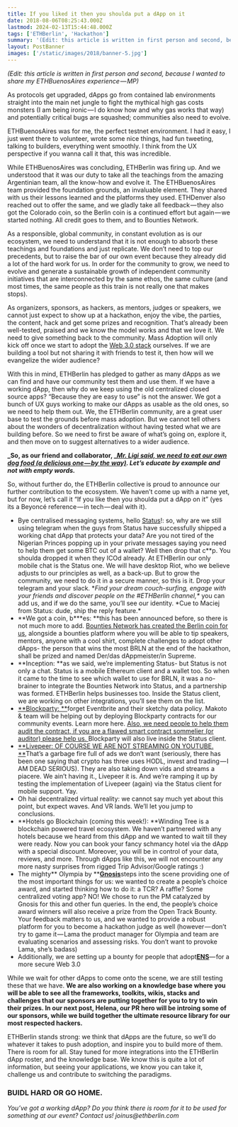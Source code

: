```yaml
---
title: If you liked it then you shoulda put a dApp on it
date: 2018-08-06T08:25:43.000Z
lastmod: 2024-02-13T15:44:48.000Z
tags: ['ETHBerlin', 'Hackathon']
summary: '(Edit: this article is written in first person and second, because I wanted to share my ETHBuenosAires experience — MP)'
layout: PostBanner
images: ['/static/images/2018/banner-5.jpg']
---
```


_(Edit: this article is written in first person and second, because I wanted to share my ETHBuenosAires experience — MP)_

As protocols get upgraded, dApps go from contained lab environments straight into the main net jungle to fight the mythical high gas costs monsters (I am being ironic — I do know how and why gas works that way) and potentially critical bugs are squashed; communities also need to evolve.

ETHBuenosAires was for me, the perfect testnet environment. I had it easy, I just went there to volunteer, wrote some nice things, had fun tweeting, talking to builders, everything went smoothly. I think from the UX perspective if you wanna call it that, this was incredible.

While ETHBuenosAires was concluding, ETHBerlin was firing up. And we understood that it was our duty to take all the teachings from the amazing Argentinian team, all the know-how and evolve it. The ETHBuenosAires team provided the foundation grounds, an invaluable element. They shared with us their lessons learned and the platforms they used. ETHDenver also reached out to offer the same, and we gladly take all feedback — they also got the Colorado coin, so the Berlin coin is a continued effort but again — we started nothing. All credit goes to them, and to Bounties Network.

As a responsible, global community, in constant evolution as is our ecosystem, we need to understand that it is not enough to absorb these teachings and foundations and just replicate. We don’t need to top our precedents, but to raise the bar of our own event because they already did a lot of the hard work for us. In order for the community to grow, we need to evolve and generate a sustainable growth of independent community initiatives that are interconnected by the same ethos, the same culture (and most times, the same people as this train is not really one that makes stops).

As organizers, sponsors, as hackers, as mentors, judges or speakers, we cannot just expect to show up at a hackathon, enjoy the vibe, the parties, the content, hack and get some prizes and recognition. That’s already been well-tested, praised and we know the model works and that we love it. We need to give something back to the community. Mass Adoption will only kick off once we start to adopt the [Web 3.0 stack](http://gavwood.com/web3lt.html) ourselves. If we are building a tool but not sharing it with friends to test it, then how will we evangelize the wider audience?

With this in mind, ETHBerlin has pledged to gather as many dApps as we can find and have our community test them and use them. If we have a working dApp, then why do we keep using the old centralized closed source apps? “Because they are easy to use” is not the answer. We got a bunch of UX guys working to make our dApps as usable as the old ones, so we need to help them out. We, the ETHBerlin community, are a great user base to test the grounds before mass adoption. But we cannot tell others about the wonders of decentralization without having tested what we are building before. So we need to first be aware of what’s going on, explore it, and then move on to suggest alternatives to a wider audience.

**_So, as our friend and collaborator, _**[**_Mr. Ligi said, we need to eat our own dog food (a delicious one — by the way)_**](https://twitter.com/mr_ligi/status/1024311626588205056)**_. Let’s educate by example and not with empty words._**

So, without further do, the ETHBerlin collective is proud to announce our further contribution to the ecosystem. We haven’t come up with a name yet, but for now, let’s call it “If you like then you shoulda put a dApp on it” (yes its a Beyoncé reference — in tech — deal with it).

- Bye centralised messaging systems, hello [Status](http://status.im)!: so, why are we still using telegram when the guys from Status have successfully shipped a working chat dApp that protects your data? Are you not tired of the Nigerian Princes popping up in your private messages saying you need to help them get some BTC out of a wallet? Well then drop that c**p. You shoulda dropped it when they ICOd already. At ETHBerlin our only mobile chat is the Status one. We will have desktop Riot, who we believe adjusts to our principles as well, as a back-up. But to grow the community, we need to do it in a secure manner, so this is it. Drop your telegram and your slack. **Find your dream couch-surfing, engage with your friends and discover people on the #ETHBerlin channel,\** you can add us, and if we do the same, you’ll see our identity. *Cue to Maciej from Status: dude, ship the reply feature.\*
- **We got a coin, b\***es: \*\*this has been announced before, so there is not much more to add. [Bounties Network has created the Berlin coin for us](https://medium.com/bounties-network/announcing-berlincoin-tokenizing-berlins-unique-ethos-2d8a4eea648a), alongside a bounties platform where you will be able to tip speakers, mentors, anyone with a cool shirt, complete challenges to adopt other dApps- the person that wins the most BRLN at the end of the hackathon, shall be prized and named Der/das dAppmeister/in Supreme.
- **Inception: **as we said, we’re implementing Status- but Status is not only a chat. Status is a mobile Ethereum client and a wallet too. So when it came to the time to see which wallet to use for BRLN, it was a no-brainer to integrate the Bounties Network into Status, and a partnership was formed. ETHBerlin helps businesses too. Inside the Status client, we are working on other integrations, you’ll see them on the list.
- [**Blockparty: **](http://www.noblockno.party)forget Eventbrite and their sketchy data policy. Makoto & team will be helping out by deploying Blockparty contracts for our community events. Learn more here. [Also, we need people to help them audit the contract, if you are a flawed smart contract sommelier (or auditor) please help us. ](https://medium.com/@makoto_inoue/self-audit-a-new-bug-and-call-for-community-auditing-of-blockparty-e774a8596496)Blockparty will also live inside the Status client.
- [**Livepeer: OF COURSE WE ARE NOT STREAMING ON YOUTUBE. **](http://livepeer.org)That’s a garbage fire full of ads we don’t want (seriously, there has been one saying that crypto has three uses HODL, invest and trading — I AM DEAD SERIOUS). They are also taking down vids and streams a piacere. We ain’t having it., Livepeer it is. And we’re ramping it up by testing the implementation of Livepeer (again) via the Status client for mobile support. Yay.
- Oh hai decentralized virtual reality: we cannot say much yet about this point, but expect waves. And VR lands. We’ll let you jump to conclusions.
- **Hotels go Blockchain (coming this week!): **Winding Tree is a blockchain powered travel ecosystem. We haven’t partnered with any hotels because we heard from this dApp and we wanted to wait till they were ready. Now you can book your fancy schmancy hotel via the dApp with a special discount. Moreover, you will be in control of your data, reviews, and more. Through dApps like this, we will not encounter any more nasty surprises from rigged Trip Advisor/Google ratings :)
- The mighty** Olympia by **[**Gnosis**](https://gnosis.pm)steps into the scene providing one of the most important things for us: we wanted to create a people’s choice award, and started thinking how to do it: a TCR? A raffle? Some centralized voting app? NO! We chose to run the PM catalyzed by Gnosis for this and other fun queries. In the end, the people’s choice award winners will also receive a prize from the Open Track Bounty. Your feedback matters to us, and we wanted to provide a robust platform for you to become a hackathon judge as well (however — don’t try to game it — Lama the product manager for Olympia and team are evaluating scenarios and assessing risks. You don’t want to provoke Lama, she’s badass)
- Additionally, we are setting up a bounty for people that adopt[**ENS**](https://ens.domains)— for a more secure Web 3.0

While we wait for other dApps to come onto the scene, we are still testing these that we have. **We are also working on a knowledge base where you will be able to see all the frameworks, toolkits, wikis, stacks and challenges that our sponsors are putting together for you to try to win their prizes. In our next post, Helena, our PR hero will be introing some of our sponsors, while we build together the ultimate resource library for our most respected hackers.**

ETHBerlin stands strong: we think that dApps are the future, so we’ll do whatever it takes to push adoption, and inspire you to build more of them. There is room for all. Stay tuned for more integrations into the ETHBerlin dApp roster, and the knowledge base. We know this is quite a lot of information, but seeing your applications, we know you can take it, challenge us and contribute to switching the paradigms.

### **BUIDL HARD OR GO HOME.**

_You’ve got a working dApp? Do you think there is room for it to be used for something at our event? Contact us! joinus@ethberlin.com_
